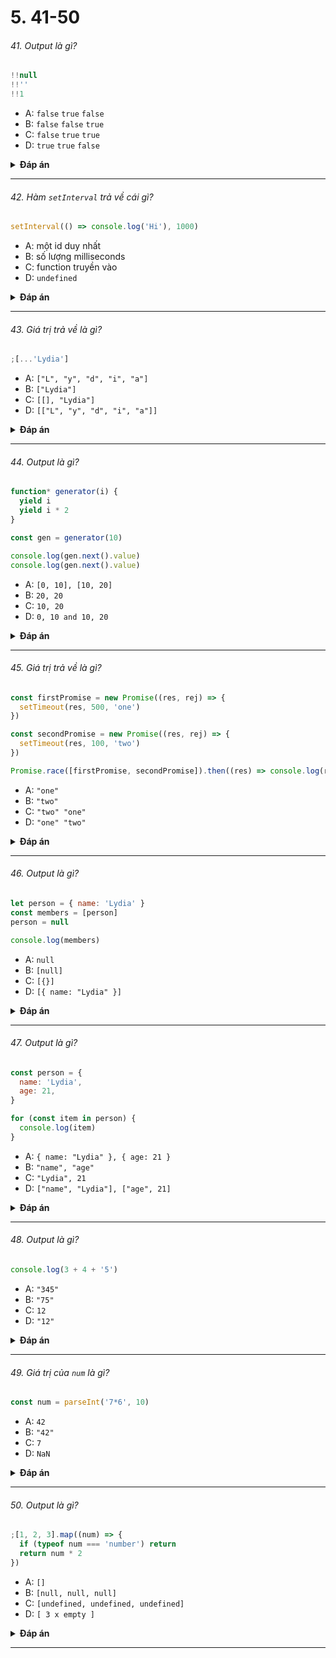 
# 5. 41-50

###### 41. Output là gì?

```javascript
!!null
!!''
!!1
```

- A: `false` `true` `false`
- B: `false` `false` `true`
- C: `false` `true` `true`
- D: `true` `true` `false`

<details>
<summary>
<b>Đáp án</b>
</summary>
<p>

#### Đáp án: B

`null` là falsy. `!null` trả về `true`. `!true` trả về `false`.

`""` là falsy. `!""` trả về `true`. `!true` trả về `false`.

`1` là truthy. `!1` trả về `fase`. `!false` trả về `true`.

</p>
</details>

---

###### 42. Hàm `setInterval` trả về cái gì?

```javascript
setInterval(() => console.log('Hi'), 1000)
```

- A: một id duy nhất
- B: số lượng milliseconds
- C: function truyền vào
- D: `undefined`

<details>
<summary>
<b>Đáp án</b>
</summary>
<p>

#### Đáp án: A

Nó trả về một id duy nhất. Id này dùng để clear interval sau này với hàm `clearInterval()`.

</p>
</details>

---

###### 43. Giá trị trả về là gì?

```javascript
;[...'Lydia']
```

- A: `["L", "y", "d", "i", "a"]`
- B: `["Lydia"]`
- C: `[[], "Lydia"]`
- D: `[["L", "y", "d", "i", "a"]]`

<details>
<summary>
<b>Đáp án</b>
</summary>
<p>

#### Đáp án: A

String là một _iterable_. Thế nên _spread operator_ sẽ map toàn bộ các ký tự trong chuỗi lại thành một mảng.

</p>
</details>

---

###### 44. Output là gì?

```javascript
function* generator(i) {
  yield i
  yield i * 2
}

const gen = generator(10)

console.log(gen.next().value)
console.log(gen.next().value)
```

- A: `[0, 10], [10, 20]`
- B: `20, 20`
- C: `10, 20`
- D: `0, 10 and 10, 20`

<details>
<summary>
<b>Đáp án</b>
</summary>
<p>

#### Đáp án: C

Một hàm bình thường không thể bị dừng giữa chừng khi được gọi. Tuy nhiên một _generator_ thì khác, nó có thể "dừng lại" được, và sau đó nó sẽ tiếp tục từ vị trí nó dừng lại. Mỗi khi một _generator_ gặp một từ khóa `yield`, nó sẽ sinh ra giá trị ngay phía sau nó. Chú ý là _generator_ không _trả về_ giá trị, nó _sinh ra_ giá trị.

Đầu tiên, chúng ta khởi tạo generator với giá trị `i` là `10`. Generator được gọi bằng cách sử dụng phương thức `next()`. Khi lần đầu gọi thì `i` vẫn là `10`. Khi nó bắt gặp từ khóa `yield`: nó sẽ sinh ra giá trị `i`. Generator sẽ được "tạm dừng" tại đây, và ghi ra giá trị `10`.

Sau đó chung ta tiếp tục gọi generator bằng cách sử dụng tiếp phương thức `next()`. Nó sẽ bắt đầu từ vị trí nó tạm dừng lúc trước, khi `i` vẫn đang là `10`. Và khi nó bắt gặp từ khóa `yield`, nó sẽ sinh ra giá trị `i * 2`. `i` là `10`, nên nó sẽ sinh ra `10 * 2`, tức `20`. Vậy kết quả cuối cùng là `10, 20`.

</p>
</details>

---

###### 45. Giá trị trả về là gì?

```javascript
const firstPromise = new Promise((res, rej) => {
  setTimeout(res, 500, 'one')
})

const secondPromise = new Promise((res, rej) => {
  setTimeout(res, 100, 'two')
})

Promise.race([firstPromise, secondPromise]).then((res) => console.log(res))
```

- A: `"one"`
- B: `"two"`
- C: `"two" "one"`
- D: `"one" "two"`

<details>
<summary>
<b>Đáp án</b>
</summary>
<p>

#### Đáp án: B

Khi chúng ta đưa các promise vào trong một hàm `Promise.race`, nó sẽ chỉ resolves hay rejects promise _đầu tiên_ được resolves/rejects. Với hàm `setTimeout`, chúng ta đưa vào một khoảng thời gian: 500 mili giây cho promise đầu tiên (`firstPromise`), và 100 mili giây cho promise thứ hai (`secondPromise`). Nó có nghĩa là `secondPromise` sẽ hoàn thành trước và trả về giá trị `'two'`. `res` khi này sẽ nhận giá trị `'two'` và được in ra console.

</p>
</details>

---

###### 46. Output là gì?

```javascript
let person = { name: 'Lydia' }
const members = [person]
person = null

console.log(members)
```

- A: `null`
- B: `[null]`
- C: `[{}]`
- D: `[{ name: "Lydia" }]`

<details>
<summary>
<b>Đáp án</b>
</summary>
<p>

#### Đáp án: D

Đầu tiên, chúng ta khai báo một biến `person` là một object có thuộc tính `name`.

<img src="https://i.imgur.com/TML1MbS.png" width="200" />

Sau đó chúng ta khai báo một biến `members`. Ta set giá trị đầu tiên của mảng là giá trị của biến `person`. Khi sử dụng gán bằng, object sẽ được _tham chiếu_ tới object mà nó được gán. Khi ta gán tham chiếu từ một biến sang biến khác, ta tạo ra một bản sao của tham chiếu đó. (nên nhớ rằng đó vẫn là 2 tham chiếu hoàn toàn khác nhau!)

<img src="https://i.imgur.com/FSG5K3F.png" width="300" />

Sau đó ta set giá trị của `person` bằng `null`.

<img src="https://i.imgur.com/sYjcsMT.png" width="300" />

Chúng ta chỉ đơn thuần là thay đổi giá trị của biến `person` mà thôi, chứ không phải giá trị của phần tử đầu tiên ở trong mảng, vì chúng ta có một tham chiếu khác đến object đó. Phần tử đầu tiên của mảng `members` vẫn giữ tham chiêu đến object gốc. Do vậy, khi chúng ta in ra mảng `members`, phần tử đầu tiên sẽ vẫn in ra giá trị của objet gốc.

</p>
</details>

---

###### 47. Output là gì?

```javascript
const person = {
  name: 'Lydia',
  age: 21,
}

for (const item in person) {
  console.log(item)
}
```

- A: `{ name: "Lydia" }, { age: 21 }`
- B: `"name", "age"`
- C: `"Lydia", 21`
- D: `["name", "Lydia"], ["age", 21]`

<details>
<summary>
<b>Đáp án</b>
</summary>
<p>

#### Đáp án: B

Với vòng lặp `for-in` chúng ta sẽ lặp qua tất cả các `keys` của object, trong trường hợp này là `name` và `age`. Về cơ bản, object keys là string (nếu nó không phải là Symbol). Tại mỗi vòng lặp, giá trị của `item` chính là giá trị của key hiện tại trong vòng lặp. Đầu tiên, `item` là `name`, và được in ra. Vòng lặp sau, `item` là `age`, và được in ra.

</p>
</details>

---

###### 48. Output là gì?

```javascript
console.log(3 + 4 + '5')
```

- A: `"345"`
- B: `"75"`
- C: `12`
- D: `"12"`

<details>
<summary>
<b>Đáp án</b>
</summary>
<p>

#### Đáp án: B

Compiler sẽ đánh giá biểu thức dựa trên độ ưu tiên giữa các phép toán trong biểu thức đó, từ đó nó sẽ tính toán hoặc trái-sang-phải hoặc phải-qua-trái. Ở đây chúng ta chỉ có một phép toán mà thôi, phép cộng: `+`. Với phép cộng, tính toán sẽ là từ trái-qua-phải.

Giá trị `3 + 4` được tính toán trước. Kết quả là `7`.

`7 + '5'` sẽ ra kết quả là `"75"` bởi xuất hiện ép kiểu tại đây. JavaScript sẽ convert `7` sang dạng string, bạn có thể xem thêm tại câu hỏi 15. Và sau đó 2 string sẽ được nối lại với nhau bởi phép toán cộng `+`. Kết quả `"7" + "5"` sẽ là `"75"`.

</p>
</details>

---

###### 49. Giá trị của `num` là gì?

```javascript
const num = parseInt('7*6', 10)
```

- A: `42`
- B: `"42"`
- C: `7`
- D: `NaN`

<details>
<summary>
<b>Đáp án</b>
</summary>
<p>

#### Đáp án: C

Chỉ có số đầu tiên trong chuỗi kí tự được trả về. Hệ cơ số là _hệ thập phân_ (đối số thứ 2 trong hàm chính là cơ số: hệ thập phân, hệ 16, hệ 8, hệ nhị phân, vv.), Hàm `parseInt` sẽ kiểm tra xem các ký tự trong chuỗi có đảm bảo hợp lệ hay không. Một khi chúng tìm ra ký tự không phải là ký tự hợp lệ trong hệ cơ số, nó dừng lại và bỏ qua các ký tự phía sau.

`*` không phải là một số. Vậy nên nó sẽ chỉ convert ký tự `"7"` sang hệ thập phân là `7`. `num` sẽ có giá trị là `7`.

</p>
</details>

---

###### 50. Output là gì?

```javascript
;[1, 2, 3].map((num) => {
  if (typeof num === 'number') return
  return num * 2
})
```

- A: `[]`
- B: `[null, null, null]`
- C: `[undefined, undefined, undefined]`
- D: `[ 3 x empty ]`

<details>
<summary>
<b>Đáp án</b>
</summary>
<p>

#### Đáp án: C

Khi ta tiến hành `map` một mảng, giá trị của `num` sẽ chính là giá trị của phần tử hiện giờ trong vòng lặp. Trong trường hợp này, các phần tử đều là dạng số, tức là `typeof num === "number"` sẽ là `true`. Hàm `map` sẽ tạo ra một mảng mởi từ các giá trị của mảng ban đầu.

Tuy nhiên chúng ta không hề trả về giá trị nào cả. Khi đó, hàm số sẽ mặc định trả về `undefined`. Do đó qua mỗi vòng lặp, ta lại nhận được thêm một giá trị `undefined` nữa.

</p>
</details>

---
